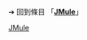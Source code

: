 {{LSR
|article = JMule
|latest_release_version = 0.5.8
|latest_release_date = {{Start date and age|2010|01|13}}
}}<noinclude>

➔ 回到條目 「'''[[JMule]]'''」
[[Category:最新穩定版模板|JMule]]
</noinclude>